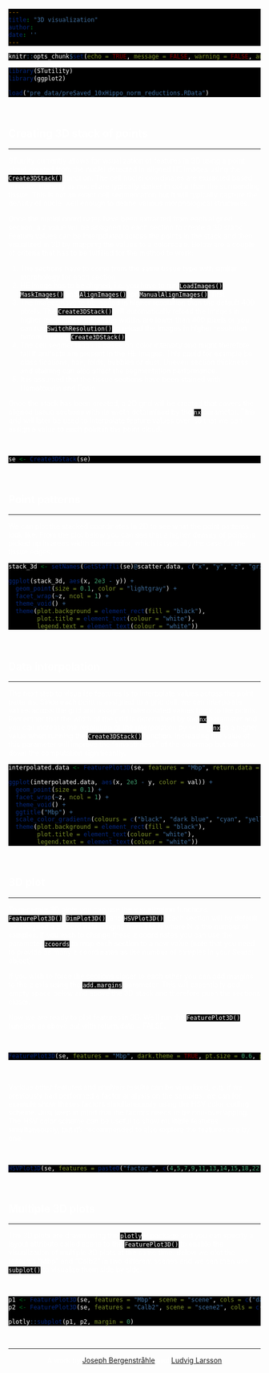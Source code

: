 ```yaml
---
title: "3D visualization"
author:
date: ''
---
```


<style type="text/css">
div.main-container {
  background-color: #000000 !important;
  max-width: 1400px;
  margin-left: auto;
  margin-right: auto;
}
</style>
<style>
#TOC {
  background: url("https://www.spatialresearch.org/wp-content/uploads/2019/09/str-logo-spatial_research_3@2x.png");
  background-size: contain;
  padding-top: 100px !important;
  background-repeat: no-repeat;
  op: 5%;
  opacity: 0.8;
  width: 500px;
  color: white;
  border-color: #000000 !important;
}
</style>

<style> code, pre{
  background-color: #000000 !important;
  color: white !important;
}
</style>
<style> 
body {
  color: white
}
</style>
<style>
.list-group-item.active, .list-group-item.active:focus, .list-group-item.active:hover {
    background-color: #375a7f;
}
</style>



```r
knitr::opts_chunk$set(echo = TRUE, message = FALSE, warning = FALSE, autodep = TRUE)
```

```r
library(STutility)
library(ggplot2)

load("pre_data/preSaved_10xHippo_norm_reductions.RData")

```
<br>

## Creating 3D stack of points
***

STutility currently allows for visualization of features in 3D using a point cloud created from the nuclei detected in aligned HE images using the `Create3DStack()` function. The cell nuclei coordinates are extracted based on color intensity as nuclei are typically darker in color than the surrounding tissue. This is not an exact cell segmentation but it will typically capture the density of nuclei well enough to define various morphological structures. 

Once the nuclei coordinates have been extracted from each aligned section, a z value will be assigned to each section to create a 3D stack. Feature values can be interpolated across the points in the stack and then visualized in 3D by mapping the values to a colorscale. Below are a couple of criteria that has to be fulfilled for the method to work:

  1. The sections have to come from the same tissue type with similar morphology for each section
  2. HE image has to be aligned, i.e. you have to run `LoadImages()`, `MaskImages()` and `AlignImages()` (or `ManualAlignImages()`) first
  3. The images have to be loaded in higher resolution than the default 400 pixels. The `Create3DStack()` will automatically reload the images in higher resolution if the image widths are lower than 400 pixels or you can run `SwitchResolution()` to reload the images in higher resolution before running `Create3DStack()`
  4. The cell segmentation is based on color intensity and might therefore fail if artifacts are present in the HE images. This could for example be classifications, hair, folds, bubbles or dust. Uneven section thickness and staining can also affect the segmentation performance.
  5. It is assumed that the tissue sections have been stained with Hematoxylin and Eosin

Once the stack has been created, a 2D grid will be created that covers the aligned tissue sections with its width determined by the `nx` parameter. This grid will later be used to interpolate feature values over, so that we can assign a value to each point in the point cloud.

<br>
```r

se <- Create3DStack(se)

``` 
<br>

## Point patterns
***

We can plot the stacked coordinates in 2D to see what the point patterns look like. From the plot below you can see that a higher density of points is picked up in areas width darker color, which is typically the case for the tissue edges. 
<br>
```r

stack_3d <- setNames(GetStaffli(se)@scatter.data, c("x", "y", "z", "grid.cell"))

ggplot(stack_3d, aes(x, 2e3 - y)) +
  geom_point(size = 0.1, color = "lightgray") +
  facet_wrap(~z, ncol = 1) +
  theme_void() +
  theme(plot.background = element_rect(fill = "black"), 
        plot.title = element_text(colour = "white"), 
        legend.text = element_text(colour = "white"))

```
<br>

## Data interpolation
***

The next step to visualize features is to interpolate values across the point patterns. Since each point is assigned to a grid cell, we can interpolate values across the grid and assign an interpolated values back to the points. Remember that the width of the grid is determined by the `nx` parameter and you can increase the resolution of the interpolation by setting `nx` to a higher value when running the `Create3DStack()` function. Increasing the value of this parameter will improve the "smoothness" of the colormap but will slow down the computation significantly.
<br>
```r

interpolated.data <- FeaturePlot3D(se, features = "Mbp", return.data = TRUE)

ggplot(interpolated.data, aes(x, 2e3 - y, color = val)) +
  geom_point(size = 0.1) +
  facet_wrap(~z, ncol = 1) +
  theme_void() +
  ggtitle("Mbp") +
  scale_color_gradientn(colours = c("black", "dark blue", "cyan", "yellow", "red", "dark red")) +
  theme(plot.background = element_rect(fill = "black"), 
        plot.title = element_text(colour = "white"), 
        legend.text = element_text(colour = "white"))

```
<br> 

## 3D plot
***

To generate 3D plots you can use the visualization functions `FeaturePlot3D()`, `DimPlot3D()`, and `HSVPlot3D()`. Each section will by default be assigned a z coordinate ranging from 1 to N where N is the number of samples. If you wish to change these z coordinates you can use the parameter `zcoords` to map each section to a new value (note that you need to provide as many z coordinates as the number of samples in your Seurat object). 

If you wish to force the sections closer to each other you can add margins to the z axis using the `add.margins` parameter. This will essentially add empty space below and above the 3D stack and therefore push the sections closer.

Now we are ready to plot features in 3D. We'll run the `FeaturePlot3D()` function as above but with return.data = FALSE.

<br>

```r

FeaturePlot3D(se, features = "Mbp", dark.theme = TRUE, pt.size = 0.6, pts.downsample = 5e4)

```
<br>

Various other features and analysis results can be visualized, e.g. if we previously had performed a factor analysis on the samples, we can for example show theses factors simultaneously using the HSV color coding scheme. Just keep in mind that the factors needs to be non-overlapping. The HSV color scheme can be useful to show mulltiple features simultaneously, but it's recommended to also explore the features one by one.

<br>
```r

HSVPlot3D(se, features = paste0("factor_", c(4,5,7,9,11,13,14,15,18,22,24,25,29,30,31,33,36)), pt.size = 1, dark.theme = T, add.margins = 1, mode = "spots")


```

<br>

## Multiple 3D plots
***

The 3D plots are drawn using the `plotly` R package and you can specify a layout attribute called scene to the `FeaturePlot3D()` to enable the visualization of multiple 3D plots at the same time. Below we plot the features "Mbp" and "Calb2" in two different scenes and we can then use `subplot()` to visualize them side by side.

<br>

```r

p1 <- FeaturePlot3D(se, features = "Mbp", scene = "scene", cols = c("dark blue", "navyblue", "cyan", "white"), dark.theme = TRUE, add.margins = 1, pts.downsample = 5e4)
p2 <- FeaturePlot3D(se, features = "Calb2", scene = "scene2", cols = c("dark blue", "navyblue", "cyan", "white"), dark.theme = TRUE, add.margins = 1)

plotly::subplot(p1, p2, margin = 0)

```


&nbsp;
<hr />
<p style="text-align: center;">A work by <a href="j.bergenstrahle@scilifelab.se">Joseph Bergenstråhle</a> and <a href="ludvig.larsson@scilifelab.se">Ludvig Larsson</a></p>

<!-- Add icon library -->
<link rel="stylesheet" href="https://cdnjs.cloudflare.com/ajax/libs/font-awesome/4.7.0/css/font-awesome.min.css">

<!-- Add font awesome icons -->
<p style="text-align: center;">
    <a href="https://www.spatialresearch.org" class="fa fa-beer"></a>
</p>

&nbsp;

